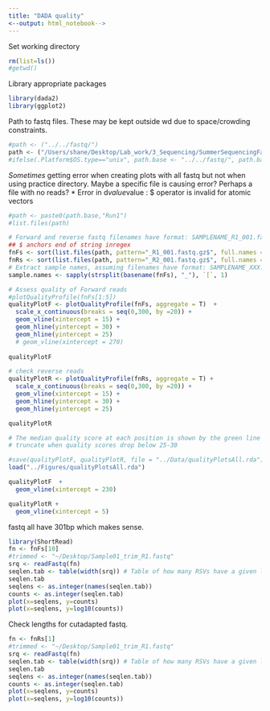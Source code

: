 ```yaml
---
title: "DADA quality"
<--output: html_notebook-->
---
```


Set working directory
```r
rm(list=ls())
#getwd()
```

Library appropriate packages
```r
library(dada2)
library(ggplot2)
```

Path to fastq files. These may be kept outside wd due to space/crowding constraints.
```r
#path <- ("../../fastq/")
path <- ("/Users/shane/Desktop/Lab_work/3_Sequencing/SummerSequencingFastq") # Mac
#ifelse(.Platform$OS.type=="unix", path.base <- "../../fastq/", path.base <- "C:/Users/ssomers/Projects/fastq/") # server or PC
```

*Sometimes* getting error when creating plots with all fastq but not when using practice directory. Maybe a specific file is causing error? Perhaps a file with no reads?
* Error in d$value$value : $ operator is invalid for atomic vectors
```r
#path <- paste0(path.base,"Run1")
#list.files(path)

# Forward and reverse fastq filenames have format: SAMPLENAME_R1_001.fastq and SAMPLENAME_R2_001.fastq
## $ anchors end of string inregex
fnFs <- sort(list.files(path, pattern="_R1_001.fastq.gz$", full.names = TRUE))
fnRs <- sort(list.files(path, pattern="_R2_001.fastq.gz$", full.names = TRUE))
# Extract sample names, assuming filenames have format: SAMPLENAME_XXX.fastq
sample.names <- sapply(strsplit(basename(fnFs), "_"), `[`, 1)

# Assess quality of Forward reads
#plotQualityProfile(fnFs[1:5])
qualityPlotF <- plotQualityProfile(fnFs, aggregate = T)  +
  scale_x_continuous(breaks = seq(0,300, by =20)) +
  geom_vline(xintercept = 15) +
  geom_hline(yintercept = 30) +
  geom_hline(yintercept = 25)
  # geom_vline(xintercept = 270)
  
qualityPlotF

# check reverse reads
qualityPlotR <- plotQualityProfile(fnRs, aggregate = T) +
  scale_x_continuous(breaks = seq(0,300, by =20)) +
  geom_vline(xintercept = 15) +
  geom_hline(yintercept = 30) +
  geom_hline(yintercept = 25)

qualityPlotR

# The median quality score at each position is shown by the green line
# truncate when quality scores drop below 25-30
```

```r
#save(qualityPlotF, qualityPlotR, file = "../Data/qualityPlotsAll.rda")
load("../Figures/qualityPlotsAll.rda")
```

```r
qualityPlotF  +
  geom_vline(xintercept = 230)

qualityPlotR +
  geom_vline(xintercept = 5)
```

fastq all have 301bp which makes sense.
```r
library(ShortRead)
fn <- fnFs[10]
#trimmed <- "~/Desktop/Sample01_trim_R1.fastq"
srq <- readFastq(fn)
seqlen.tab <- table(width(srq)) # Table of how many RSVs have a given length in nts
seqlen.tab
seqlens <- as.integer(names(seqlen.tab))
counts <- as.integer(seqlen.tab)
plot(x=seqlens, y=counts)
plot(x=seqlens, y=log10(counts))
```

Check lengths for cutadapted fastq.
```r
fn <- fnRs[1]
#trimmed <- "~/Desktop/Sample01_trim_R1.fastq"
srq <- readFastq(fn)
seqlen.tab <- table(width(srq)) # Table of how many RSVs have a given length in nts
seqlen.tab
seqlens <- as.integer(names(seqlen.tab))
counts <- as.integer(seqlen.tab)
plot(x=seqlens, y=counts)
plot(x=seqlens, y=log10(counts))
```


